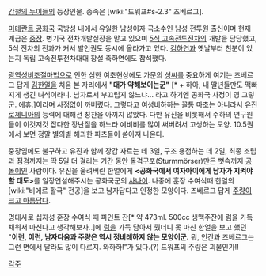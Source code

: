 [[강철의 누이들]]의 등장인물. 종족은 [wiki:"드워프#s-2.3" 즈베르그].

[[미테란트 공화국]] 국방성 내에서 유일한 남성이자 극소수인 남성 전투원 출신이며 현재 계급은 [[중장]]. 병기국 전차개발실장을 맡고 있으며 [[5식 고속전투전차]]의 개발을 담당했고, 5식 전차의 전과가 커서 발언권도 동시에 올라가고 있다. [[김하연]]과 옛날부터 친분이 있는지 독립 고속전투전차대대 창설 축하연에도 참석했다.

[[광역성비조절마법]]으로 인한 심한 여초현상에도 가문의 [[성씨]]를 중요하게 여기는 즈베르그 답게 [[김한얼]]을 처음 본 자리에서 '''"대가 약해보이는군"''' [* + 하아, 내 딸년들만도 맥빠지게 생긴 녀석이라니. 남자로서 부끄럽지 않느냐... 라고 하기엔 공화국 사정이 영 그렇군. 에휴.]이라며 사정없이 까버렸다. 그렇다고 여성비하하는 꼴통 [[마초]]는 아니라서 [[유진 로제니아]]의 능력에 대해선 칭찬을 아끼지 않았다. 다만 유진을 비롯해서 수하의 연구원들이 이것저것 잡다한 장난질을 하느라 예비비를 많이 써버려서 고생하는 모양. 10.5권에서 보면 정말 별의별 해괴한 파츠들이 쏟아져 나온다.

중장임에도 불구하고 유진과 함께 장갑 자르는 데 3일, 구조 용접하는 데 2일, 최종 조립과 점검까지는 딱 5일 더 걸리는 기간 동안 돌격구포(Sturmmörser)만든 뼛속까지 [[공돌이]]인 사람이다. 유진을 울려버린 한얼에게 '''<공화국에서 여자아이에게 남자가 지켜야 할 태도>'''를 일장연설해주시는 공화국군의 [[사나이]]. 나중에 훈장 수여식때 한얼의 [wiki:"비에르 활극" 전공]을 보고 남자답다고 인정한 모양이다. 즈베르그 답게 [[주량]]이 [[크고 아름답다]].

명대사로 십자성 훈장 수여식 때 파인트 잔[* 약 473ml. 500cc 생맥주잔에 럼을 가득 채워서 마신다고 생각해보자..]에 [[럼]]을 가득 담아서 줬더니 못 마신 한얼을 보고 했던 "'''이런, 이런, 남자다움과 주량은 역시 정비례하지 않는 모양이군.''' 뭐, 인간과 즈베르그는 그런 면에서 달라도 많이 다르지. 와하하!"가 있다.(?) 드워프의 주량은 괴물인가!!

[[각주]]
